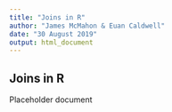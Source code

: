 ```yaml
---
title: "Joins in R"
author: "James McMahon & Euan Caldwell"
date: "30 August 2019"
output: html_document
---
```


## Joins in R

Placeholder document
